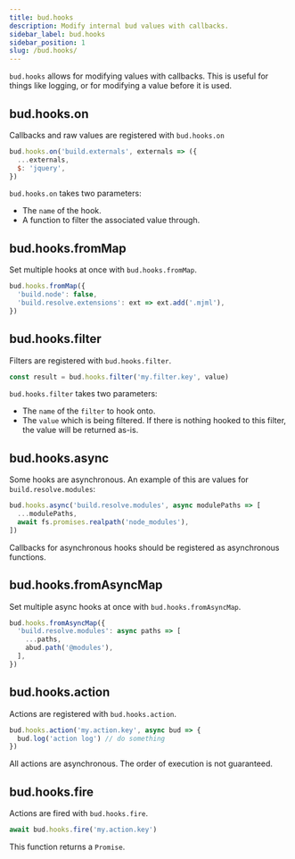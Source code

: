 ```yaml
---
title: bud.hooks
description: Modify internal bud values with callbacks.
sidebar_label: bud.hooks
sidebar_position: 1
slug: /bud.hooks/
---
```


`bud.hooks` allows for modifying values with callbacks. This is useful for things like logging, or for modifying a value before it is used.

## bud.hooks.on

Callbacks and raw values are registered with `bud.hooks.on`

```js title='bud.config.js'
bud.hooks.on('build.externals', externals => ({
  ...externals,
  $: 'jquery',
})
```

`bud.hooks.on` takes two parameters:

- The `name` of the hook.
- A function to filter the associated value through.

## bud.hooks.fromMap

Set multiple hooks at once with `bud.hooks.fromMap`.

```ts
bud.hooks.fromMap({
  'build.node': false,
  'build.resolve.extensions': ext => ext.add('.mjml'),
})
```

## bud.hooks.filter

Filters are registered with `bud.hooks.filter`.

```js
const result = bud.hooks.filter('my.filter.key', value)
```

`bud.hooks.filter` takes two parameters:

- The `name` of the `filter` to hook onto.
- The `value` which is being filtered. If there is nothing hooked to this filter, the value will be returned as-is.

## bud.hooks.async

Some hooks are asynchronous. An example of this are values for `build.resolve.modules`:

```js title='bud.config.js'
bud.hooks.async('build.resolve.modules', async modulePaths => [
  ...modulePaths,
  await fs.promises.realpath('node_modules'),
])
```

Callbacks for asynchronous hooks should be registered as asynchronous functions.

## bud.hooks.fromAsyncMap

Set multiple async hooks at once with `bud.hooks.fromAsyncMap`.

```ts
bud.hooks.fromAsyncMap({
  'build.resolve.modules': async paths => [
    ...paths,
    abud.path('@modules'),
  ],
})
```

## bud.hooks.action

Actions are registered with `bud.hooks.action`.

```js
bud.hooks.action('my.action.key', async bud => {
  bud.log('action log') // do something
})
```

All actions are asynchronous. The order of execution is not guaranteed.

## bud.hooks.fire

Actions are fired with `bud.hooks.fire`.

```js
await bud.hooks.fire('my.action.key')
```

This function returns a `Promise`.
